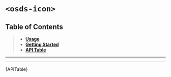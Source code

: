 

<Meta title="UI Components/️Icon [quark]/Web Component" />

# `<osds-icon>`

## Table of Contents
> - **[Usage](#usage)**
> - **[Getting Started](#getting-started)**
> - **[API Table](#api-table)**

<hr/>
<Usage />
<hr/>
<div id="api-table"><Description>{APITable}</Description></div>
